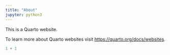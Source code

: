 ```yaml
---
title: "About"
jupyter: python3
---
```


This is a Quarto website.

To learn more about Quarto websites visit <https://quarto.org/docs/websites>.

```python
1 + 1
```
